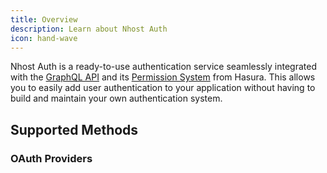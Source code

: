 ```yaml
---
title: Overview
description: Learn about Nhost Auth
icon: hand-wave
---
```


Nhost Auth is a ready-to-use authentication service seamlessly integrated with the [GraphQL API](/products/graphql) and its [Permission System](/products/graphql/permissions) from Hasura. This allows you to easily add user authentication to your application without having to build and maintain your own authentication system.

## Supported Methods

<CardGroup cols={4}>
  <Card title="Email and Password" icon="square-1" href="/products/auth/sign-in-email-password">
  </Card>
  <Card title="One-Time Passwords (OTP)" icon="square-2" href="/products/auth/sign-in-otp">
  </Card>
  <Card title="Magic Link" icon="square-3" href="/products/auth/sign-in-magic-link">
  </Card>
  <Card title="Phone Number (SMS)" icon="square-4" href="/products/auth/sign-in-sms-otp">
  </Card>
  <Card title="Security Keys (WebAuthn)" icon="square-5" href="/products/auth/webauthn">
  </Card>
  <Card title="ID Tokens" icon="square-6" href="/products/auth/providers/idtokens">
  </Card>
  <Card title="Elevated Permissions" icon="square-7" href="/products/auth/elevated-permissions">
  </Card>
</CardGroup>

### OAuth Providers

<CardGroup cols={4}>
  <Card title="Apple" icon="apple" href="/products/auth/providers/sign-in-apple">
  </Card>
  <Card title="Discord" icon="discord" href="/products/auth/providers/sign-in-discord">
  </Card>
  <Card title="Entra ID" icon="microsoft" href="/products/auth/providers/sign-in-entraid">
  </Card>
  <Card title="Facebook" icon="facebook" href="/products/auth/providers/sign-in-facebook">
  </Card>
  <Card title="GitHub" icon="github" href="/products/auth/providers/sign-in-github">
  </Card>
  <Card title="Google" icon="google" href="/products/auth/providers/sign-in-google">
  </Card>
  <Card title="Linkedin" icon="linkedin" href="/products/auth/providers/sign-in-linkedin">
  </Card>
  <Card title="Spotify" icon="spotify" href="/products/auth/providers/sign-in-spotify">
  </Card>
  <Card title="Twitch" icon="twitch" href="/products/auth/providers/sign-in-twitch">
  </Card>
  <Card title="WorkOS" icon="square-9" href="/products/auth/providers/sign-in-workos">
  </Card>
</CardGroup>
